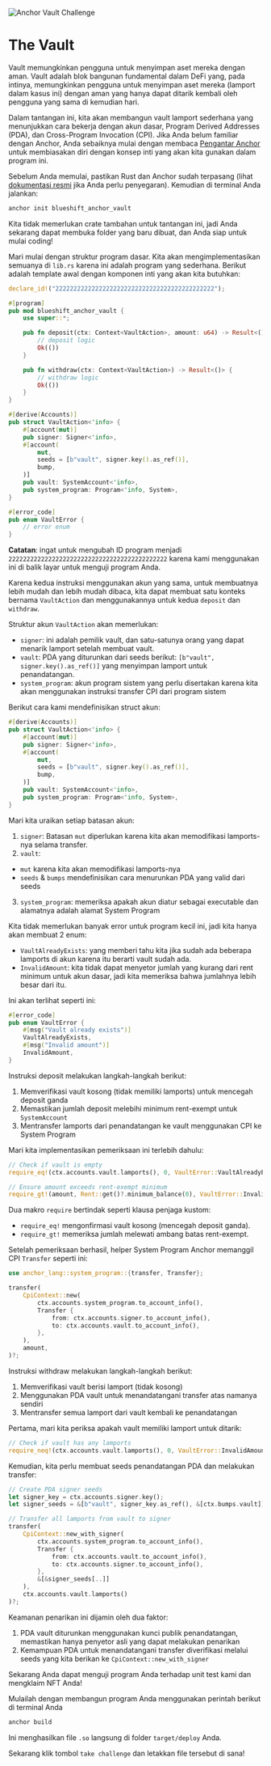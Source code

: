 
![Anchor Vault Challenge](/graphics/challenge-banners/anchor-vault.png)

# The Vault

Vault memungkinkan pengguna untuk menyimpan aset mereka dengan aman. Vault adalah blok bangunan fundamental dalam DeFi yang, pada intinya, memungkinkan pengguna untuk menyimpan aset mereka (lamport dalam kasus ini) dengan aman yang hanya dapat ditarik kembali oleh pengguna yang sama di kemudian hari.

Dalam tantangan ini, kita akan membangun vault lamport sederhana yang menunjukkan cara bekerja dengan akun dasar, Program Derived Addresses (PDA), dan Cross-Program Invocation (CPI). Jika Anda belum familiar dengan Anchor, Anda sebaiknya mulai dengan membaca [Pengantar Anchor](/id/courses/introduction-to-anchor) untuk membiasakan diri dengan konsep inti yang akan kita gunakan dalam program ini.

<ArticleSection name="Installation" id="installation" level="h2" />

Sebelum Anda memulai, pastikan Rust dan Anchor sudah terpasang (lihat [dokumentasi resmi](https://www.anchor-lang.com/docs/installation) jika Anda perlu penyegaran). Kemudian di terminal Anda jalankan:

```bash
anchor init blueshift_anchor_vault
```

Kita tidak memerlukan crate tambahan untuk tantangan ini, jadi Anda sekarang dapat membuka folder yang baru dibuat, dan Anda siap untuk mulai coding!

<ArticleSection name="Template" id="template" level="h2" />

Mari mulai dengan struktur program dasar. Kita akan mengimplementasikan semuanya di `lib.rs` karena ini adalah program yang sederhana. Berikut adalah template awal dengan komponen inti yang akan kita butuhkan:

```rust
declare_id!("22222222222222222222222222222222222222222222");

#[program]
pub mod blueshift_anchor_vault {
    use super::*;

    pub fn deposit(ctx: Context<VaultAction>, amount: u64) -> Result<()> {
        // deposit logic
        Ok(())
    }

    pub fn withdraw(ctx: Context<VaultAction>) -> Result<()> {
        // withdraw logic
        Ok(())
    }
}

#[derive(Accounts)]
pub struct VaultAction<'info> {
    #[account(mut)]
    pub signer: Signer<'info>,
    #[account(
        mut,
        seeds = [b"vault", signer.key().as_ref()],
        bump,
    )]
    pub vault: SystemAccount<'info>,
    pub system_program: Program<'info, System>,
}

#[error_code]
pub enum VaultError {
    // error enum
}
```

**Catatan**: ingat untuk mengubah ID program menjadi `22222222222222222222222222222222222222222222` karena kami menggunakan ini di balik layar untuk menguji program Anda.

<ArticleSection name="Accounts" id="accounts" level="h2" />

Karena kedua instruksi menggunakan akun yang sama, untuk membuatnya lebih mudah dan lebih mudah dibaca, kita dapat membuat satu konteks bernama `VaultAction` dan menggunakannya untuk kedua `deposit` dan `withdraw`.

Struktur akun `VaultAction` akan memerlukan:
- `signer`: ini adalah pemilik vault, dan satu-satunya orang yang dapat menarik lamport setelah membuat vault.
- `vault`: PDA yang diturunkan dari seeds berikut: `[b"vault", signer.key().as_ref()]` yang menyimpan lamport untuk penandatangan.
- `system_program`: akun program sistem yang perlu disertakan karena kita akan menggunakan instruksi transfer CPI dari program sistem

Berikut cara kami mendefinisikan struct akun:

```rust
#[derive(Accounts)]
pub struct VaultAction<'info> {
    #[account(mut)]
    pub signer: Signer<'info>,
    #[account(
        mut,
        seeds = [b"vault", signer.key().as_ref()],
        bump,
    )]
    pub vault: SystemAccount<'info>,
    pub system_program: Program<'info, System>,
}
```

Mari kita uraikan setiap batasan akun:

1. `signer`: Batasan `mut` diperlukan karena kita akan memodifikasi lamports-nya selama transfer.
2. `vault`: 
  - `mut` karena kita akan memodifikasi lamports-nya
  - `seeds` & `bumps` mendefinisikan cara menurunkan PDA yang valid dari seeds
3. `system_program`: memeriksa apakah akun diatur sebagai executable dan alamatnya adalah alamat System Program

<ArticleSection name="Errors" id="errors" level="h2" />

Kita tidak memerlukan banyak error untuk program kecil ini, jadi kita hanya akan membuat 2 enum:
- `VaultAlreadyExists`: yang memberi tahu kita jika sudah ada beberapa lamports di akun karena itu berarti vault sudah ada.
- `InvalidAmount`: kita tidak dapat menyetor jumlah yang kurang dari rent minimum untuk akun dasar, jadi kita memeriksa bahwa jumlahnya lebih besar dari itu.

Ini akan terlihat seperti ini:

```rust
#[error_code]
pub enum VaultError {
    #[msg("Vault already exists")]
    VaultAlreadyExists,
    #[msg("Invalid amount")]
    InvalidAmount,
}
```

<ArticleSection name="Deposit" id="deposit" level="h2" />

Instruksi deposit melakukan langkah-langkah berikut:
1. Memverifikasi vault kosong (tidak memiliki lamports) untuk mencegah deposit ganda
2. Memastikan jumlah deposit melebihi minimum rent-exempt untuk `SystemAccount`
3. Mentransfer lamports dari penandatangan ke vault menggunakan CPI ke System Program

Mari kita implementasikan pemeriksaan ini terlebih dahulu:

```rust
// Check if vault is empty
require_eq!(ctx.accounts.vault.lamports(), 0, VaultError::VaultAlreadyExists);

// Ensure amount exceeds rent-exempt minimum
require_gt!(amount, Rent::get()?.minimum_balance(0), VaultError::InvalidAmount);
```

Dua makro `require` bertindak seperti klausa penjaga kustom:
- `require_eq!` mengonfirmasi vault kosong (mencegah deposit ganda).
- `require_gt!` memeriksa jumlah melewati ambang batas rent-exempt.

Setelah pemeriksaan berhasil, helper System Program Anchor memanggil CPI `Transfer` seperti ini:

```rust
use anchor_lang::system_program::{transfer, Transfer};

transfer(
    CpiContext::new(
        ctx.accounts.system_program.to_account_info(),
        Transfer {
            from: ctx.accounts.signer.to_account_info(),
            to: ctx.accounts.vault.to_account_info(),
        },
    ),
    amount,
)?;
```

<ArticleSection name="Withdraw" id="withdraw" level="h2" />

Instruksi withdraw melakukan langkah-langkah berikut:
1. Memverifikasi vault berisi lamport (tidak kosong)
2. Menggunakan PDA vault untuk menandatangani transfer atas namanya sendiri
3. Mentransfer semua lamport dari vault kembali ke penandatangan

Pertama, mari kita periksa apakah vault memiliki lamport untuk ditarik:

```rust
// Check if vault has any lamports
require_neq!(ctx.accounts.vault.lamports(), 0, VaultError::InvalidAmount);
```

Kemudian, kita perlu membuat seeds penandatangan PDA dan melakukan transfer:

```rust
// Create PDA signer seeds
let signer_key = ctx.accounts.signer.key();
let signer_seeds = &[b"vault", signer_key.as_ref(), &[ctx.bumps.vault]];

// Transfer all lamports from vault to signer
transfer(
    CpiContext::new_with_signer(
        ctx.accounts.system_program.to_account_info(),
        Transfer {
            from: ctx.accounts.vault.to_account_info(),
            to: ctx.accounts.signer.to_account_info(),
        },
        &[&signer_seeds[..]]
    ),
    ctx.accounts.vault.lamports()
)?;
```

Keamanan penarikan ini dijamin oleh dua faktor:
1. PDA vault diturunkan menggunakan kunci publik penandatangan, memastikan hanya penyetor asli yang dapat melakukan penarikan
2. Kemampuan PDA untuk menandatangani transfer diverifikasi melalui seeds yang kita berikan ke `CpiContext::new_with_signer`

<ArticleSection name="Conclusion" id="conclusion" level="h2" />

Sekarang Anda dapat menguji program Anda terhadap unit test kami dan mengklaim NFT Anda!

Mulailah dengan membangun program Anda menggunakan perintah berikut di terminal Anda

```bash
anchor build
```

Ini menghasilkan file `.so` langsung di folder `target/deploy` Anda.

Sekarang klik tombol `take challenge` dan letakkan file tersebut di sana!
